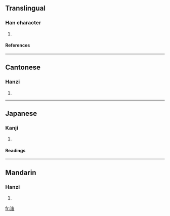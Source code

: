 ==Translingual==
===Han character===
{{Han char|rn=85|rad=水|as=10|sn=13|four=3016<sub>3</sub>|canj=水卜女田 (EYVW)}}
# {{defn|Han|sort=水10}}
====References====
{{Han ref|kx=0641.210|dkj=17999|dj=1049.020|hdz=31706.060|uh=6EC0|ud=28352|bh=DE47|bd=56903}}

----
==Cantonese==
===Hanzi===
{{yue-hanzi|jyut=|y=chuk1}}
# {{defn|Cantonese}}

----
==Japanese==
===Kanji===
{{ja-kanji|grade=|rs=水10}}
# {{defn|Japanese}} 
====Readings====
{{ja-readings|on=[[ちく]] (chiku)|kun=[[あつまる]] (atsumaru)}}

----
==Mandarin==
===Hanzi===
{{cmn-hanzi|pin=[[chù]] (chu4)|wg=ch'u<sup>4</sup>}}
# {{defn|Mandarin}}

[[fr:滀]]